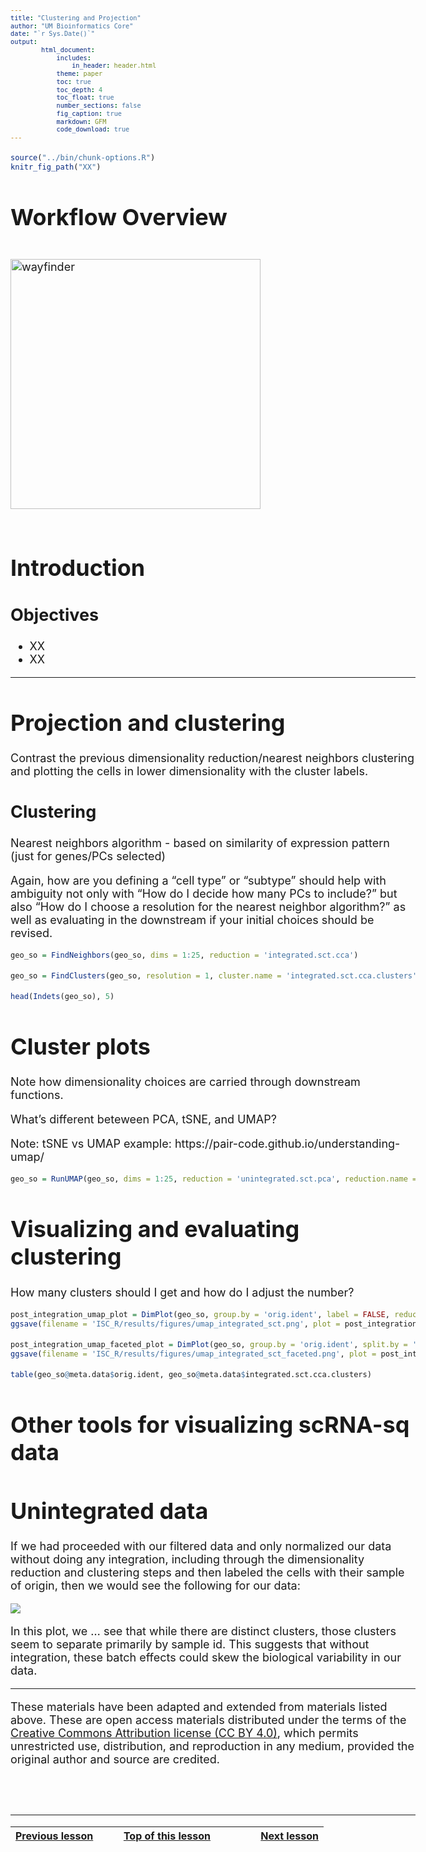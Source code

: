 ```yaml
---
title: "Clustering and Projection"
author: "UM Bioinformatics Core"
date: "`r Sys.Date()`"
output:
        html_document:
            includes:
                in_header: header.html
            theme: paper
            toc: true
            toc_depth: 4
            toc_float: true
            number_sections: false
            fig_caption: true
            markdown: GFM
            code_download: true
---
```


<style type="text/css">
body, td {
   font-size: 18px;
}
code.r{
  font-size: 12px;
}
pre {
  font-size: 12px
}
</style>

```r
source("../bin/chunk-options.R")
knitr_fig_path("XX")
```

# Workflow Overview {.unlisted .unnumbered}

<br/>
<img src="images/wayfinder/wayfinder.png" alt="wayfinder" style="height: 400px;"/>
<br/>
<br/>

# Introduction

<!--Add specific goals for section-->

## Objectives

- XX
- XX

---


# Projection and clustering

Contrast the previous dimensionality reduction/nearest neighbors clustering and plotting the cells in lower dimensionality with the cluster labels.


## Clustering

Nearest neighbors algorithm - based on similarity of expression pattern (just for genes/PCs selected)

Again, how are you defining a “cell type” or “subtype” should help with ambiguity not only with "How do I decide how many PCs to include?" but also "How do I choose a resolution for the nearest neighbor algorithm?" as well as evaluating in the downstream if your initial choices should be revised.


<!-- per Ho Lab - The previous version of Seurat (v3) applied a graph-based clustering approach, building upon initial strategies in the development of the initial droplet based single cell technology([Macosko et al. 2015](https://www.ncbi.nlm.nih.gov/pmc/articles/PMC4481139/)). "Importantly, the distance metric which drives the clustering analysis (based on previously identified PCs) remains the same."

"However, approach in Seurat to partitioning the cellular distance matrix into clusters has dramatically improved. This approach was heavily inspired by recent publications which applied graph-based clustering approaches to scRNA-seq data ([Xu and Su 2015](https://academic.oup.com/bioinformatics/article/31/12/1974/214505)) and CyTOF data ([Levine et al. 2015](https://www.cell.com/cell/pdfExtended/S0092-8674(15)00637-6)). Briefly, these methods embed cells in a graph structure - for example a K-nearest neighbor (KNN) graph, with edges drawn between cells with similar feature expression patterns, and then attempt to partition this graph into highly interconnected ‘quasi-cliques’ or ‘communities’." -->


```r
geo_so = FindNeighbors(geo_so, dims = 1:25, reduction = 'integrated.sct.cca')
```

```r
geo_so = FindClusters(geo_so, resolution = 1, cluster.name = 'integrated.sct.cca.clusters')
```

```r
head(Indets(geo_so), 5)
```

# Cluster plots

Note how dimensionality choices are carried through downstream functions.

What's different beteween PCA, tSNE, and UMAP?

Note: tSNE vs UMAP example: https://pair-code.github.io/understanding-umap/ 

```r
geo_so = RunUMAP(geo_so, dims = 1:25, reduction = 'unintegrated.sct.pca', reduction.name = 'umap.unintegrated.sct.pca')
```

# Visualizing and evaluating clustering

How many clusters should I get and how do I adjust the number?

<!--- Show example of changing resolution?--->

```r
post_integration_umap_plot = DimPlot(geo_so, group.by = 'orig.ident', label = FALSE, reduction = 'umap.sct.integrated.cca') + NoLegend()
ggsave(filename = 'ISC_R/results/figures/umap_integrated_sct.png', plot = post_integration_umap_plot)
```

```r
post_integration_umap_faceted_plot = DimPlot(geo_so, group.by = 'orig.ident', split.by = 'integrated.sct.cca.clusters', label = FALSE, reduction = 'umap.sct.integrated.cca', ncol = 5) + NoLegend()
ggsave(filename = 'ISC_R/results/figures/umap_integrated_sct_faceted.png', plot = post_integration_umap_faceted_plot, width = 20, height = 16, units = 'in')
```

```r
table(geo_so@meta.data$orig.ident, geo_so@meta.data$integrated.sct.cca.clusters)


```



# Other tools for visualizing scRNA-sq data



# Unintegrated data

If we had proceeded with our filtered data and only normalized our data without doing any integration, including through the dimensionality reduction and clustering steps and then labeled the cells with their sample of origin, then we would see the following for our data:

<!--Add example of UMAP / sample labels for unintegrated data from analysis folder to images-->

![](umap_comparison_sct.png)



In this plot, we ... see that while there are distinct clusters, those clusters seem to separate primarily by sample id. This suggests that without integration, these batch effects could skew the biological variability in our data. <!--move this section to end of Projection module to contrast with integrated results-->


----

These materials have been adapted and extended from materials listed above. These are open access materials distributed under the terms of the [Creative Commons Attribution license (CC BY 4.0)](http://creativecommons.org/licenses/by/4.0/), which permits unrestricted use, distribution, and reproduction in any medium, provided the original author and source are credited.

<br/>
<br/>
<hr/>
| [Previous lesson](04-PCAandDimReduction.html) | [Top of this lesson](#top) | [Next lesson](06-MarkerVisualization.html) |
| :--- | :----: | ---: |

